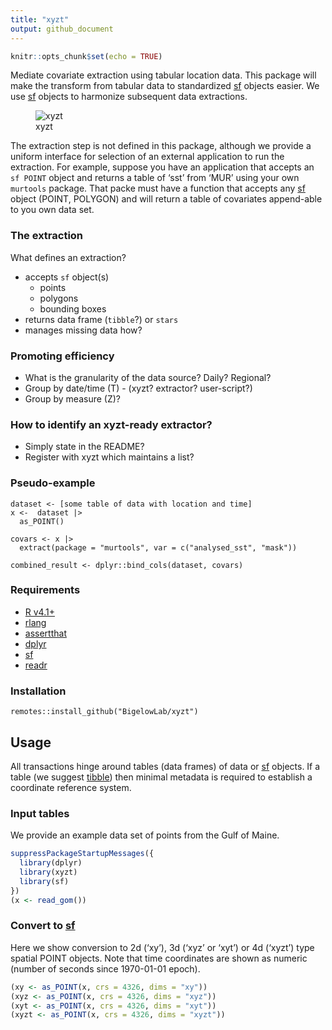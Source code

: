 ```yaml
---
title: "xyzt"
output: github_document
---
```


```r
knitr::opts_chunk$set(echo = TRUE)
```

Mediate covariate extraction using tabular location data. This package will make the transform from tabular data to standardized [sf](https://CRAN.R-project.org/package=sf) objects easier.  We use [sf](https://CRAN.R-project.org/package=sf) objects to harmonize subsequent data extractions.

![xyzt](inst/images/xyzt.png)

The extraction step is not defined in this package, although we provide a uniform interface for selection of an external application to run the extraction.  For example, suppose you have an application that accepts an `sf POINT` object and returns a table of 'sst' from 'MUR' using your own `murtools` package.  That packe must have a function that accepts any [sf](https://CRAN.R-project.org/package=sf) object (POINT, POLYGON) and will return a table of covariates append-able to you own data set.

### The extraction

What defines an extraction?

  - accepts `sf` object(s)
     + points
     + polygons
     + bounding boxes
  - returns data frame (`tibble`?) or `stars`
  - manages missing data how?

### Promoting efficiency

 - What is the granularity of the data source?  Daily? Regional?
 - Group by date/time (T) - (xyzt? extractor? user-script?)
 - Group by measure (Z)?

### How to identify an xyzt-ready extractor?

 - Simply state in the README?
 - Register with xyzt which maintains a list?



### Pseudo-example
```
dataset <- [some table of data with location and time]
x <-  dataset |>
  as_POINT() 
  
covars <- x |>
  extract(package = "murtools", var = c("analysed_sst", "mask"))
  
combined_result <- dplyr::bind_cols(dataset, covars)
```

### Requirements

+ [R v4.1+](https://www.r-project.org/)
+ [rlang](https://CRAN.R-project.org/package=rlang)
+ [assertthat](https://CRAN.R-project.org/package=httr)
+ [dplyr](https://CRAN.R-project.org/package=httr)
+ [sf](https://CRAN.R-project.org/package=sf)
+ [readr](https://CRAN.R-project.org/package=readr)

### Installation

```
remotes::install_github("BigelowLab/xyzt")
```

## Usage

All transactions hinge around tables (data frames) of data or [sf](https://CRAN.R-project.org/package=sf) objects. If a table (we suggest [tibble](https://CRAN.R-project.org/package=tibble)) then minimal metadata is required to establish a coordinate reference system.

### Input tables

We provide an example data set of points from the Gulf of Maine.

```r
suppressPackageStartupMessages({
  library(dplyr)
  library(xyzt)
  library(sf)
})
(x <- read_gom())
```


### Convert to [sf](https://CRAN.R-project.org/package=sf)

Here we show conversion to 2d ('xy'), 3d ('xyz' or 'xyt') or 4d ('xyzt') type spatial POINT objects.  Note that time coordinates are shown as numeric (number of seconds since 1970-01-01 epoch).

```r
(xy <- as_POINT(x, crs = 4326, dims = "xy"))
(xyz <- as_POINT(x, crs = 4326, dims = "xyz"))
(xyt <- as_POINT(x, crs = 4326, dims = "xyt"))
(xyzt <- as_POINT(x, crs = 4326, dims = "xyzt"))
```
